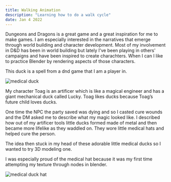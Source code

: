 ```yaml
---
title: Walking Animation
description: "Learning how to do a walk cycle"
date: Jan 4 2022
---
```


Dungeons and Dragons is a great game and a great inspiration for me to make games.  I am especially interested in the narratives that emerge through world building and character development.  Most of my involvement in D&D has been in world building but lately I've been playing in others' campaigns and have been inspired to create charachters.  When I can I like to practice Blender by rendering aspects of those characters.

This duck is a spell from a dnd game that I am a player in.

<Image
        src="/images/dungeons-and-dragons/medical-duck.png"
        alt="medical duck"
        width={1920} 
        height={1080} 
      />

My character Toag is an artificer which is like a magical engineer and has a giant mechanical duck called Lucky. Toag likes ducks because Toag’s future child loves ducks.

One time the NPC the party saved was dying and so I casted cure wounds and the DM asked me to describe what my magic looked like. I described how out of my artificer tools little ducks formed made of metal and then became more lifelike as they waddled on. They wore little medical hats and helped cure the person.

The idea then stuck in my head of these adorable little medical ducks so I wanted to try 3D modeling one. 




I was especially proud of the medical hat because it was my first time attempting my texture through nodes in blender.


<Image
        src="/images/dungeons-and-dragons/medical-duck-hat.png"
        alt="medical duck hat"
        width={1920} 
        height={1080} 
      />